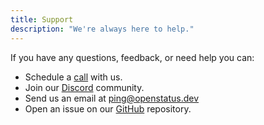 ```yaml
---
title: Support
description: "We're always here to help."
---
```


If you have any questions, feedback, or need help you can:
- Schedule a [call](https://cal.com/team/openstatus/30min) with us.
- Join our [Discord](https://www.openstatus.dev/discord) community.
- Send us an email at [ping@openstatus.dev](mailto:ping@openstatus.dev)
- Open an issue on our [GitHub](https://www.github.com/openstatushq/openstatus) repository.